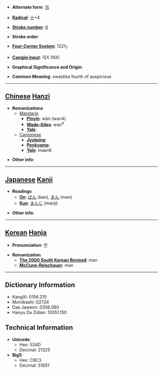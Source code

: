 * '''Alternate form''': [[卐]]

* '''[[Wiktionary:Chinese radical index| Radical]]''': [[Wiktionary:Chinese radical index 十|十]]+4

* '''[[Wiktionary:Chinese total strokes index|Stroke number]]''': [[Wiktionary:Chinese total strokes index 6|6]]

* '''Stroke order''': 

* '''[[Wiktionary:Chinese four corner index|Four-Corner System]]''': 1221<sub>7</sub>

* '''[[Wiktionary:Chinese Cangjie index|Cangjie input]]''': 弓X (NX)

* '''Graphical Significance and Origin''': 

* '''Common Meaning''': swastika fourth of auspicious

----

== [[Chinese]] [[Hanzi]] ==

* '''Romanizations'''
** [[Mandarin]]
*** '''[[Pinyin]]''': wàn (wan4)
*** '''[[Wade-Giles]]''': wan<sup>4</sup>
*** '''[[Yale]]''': 
**[[Cantonese]]
***'''[[Jyutping]]''':
***'''[[Penkyamp]]''': 
***'''[[Yale]]''': maan6

* '''Other info''': 

----

== [[Japanese]] [[Kanji]] ==

* '''Readings'''
** '''[[On]]''': [[ばん]] (ban), [[まん]] (man)
** '''[[Kun]]''': [[まんじ]] (manji)

* '''Other info''':  

----

== [[Korean]] [[Hanja]] ==

* '''Pronunciation''': 만

* '''Romanization'''
** '''[[The 2000 South Korean Revised Romanization|The 2000 South Korean Revised]]''': man
** '''[[McCune-Reischauer]]''': man

----

== Dictionary Information ==

* KangXi: 0156.210
* Morobashi: 02724
* Dae Jaweon: 0356.080
* Hanyu Da Zidian: 10051.150

== Technical Information ==

* '''Unicode''':
** Hex: 534D
** Decimal: 21325
* '''Big5''':
** Hex: C9C3
** Decimal: 51651
